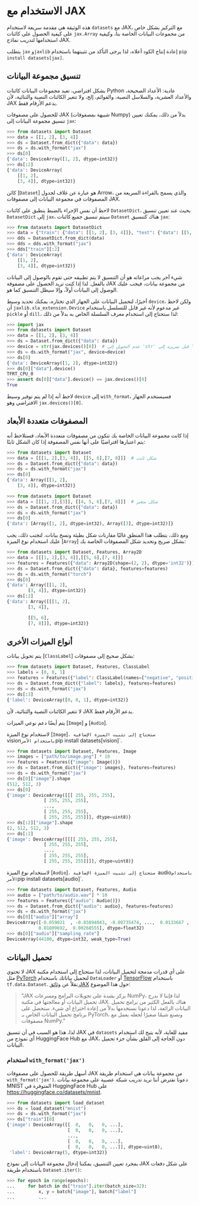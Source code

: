 # الاستخدام مع JAX

هذه الوثيقة هي مقدمة سريعة لاستخدام `datasets` مع JAX، مع التركيز بشكل خاص على كيفية الحصول على كائنات `jax.Array` من مجموعات البيانات الخاصة بنا، وكيفية استخدامها لتدريب نماذج JAX.

<Tip>

يتطلب `jax` و`jaxlib` إعادة إنتاج الكود أعلاه، لذا يرجى التأكد من تثبيتهما باستخدام `pip install datasets[jax]`.

</Tip>

## تنسيق مجموعة البيانات

بشكل افتراضي، تعيد مجموعات البيانات كائنات Python عادية: الأعداد الصحيحة، والأعداد العشرية، والسلاسل النصية، والقوائم، إلخ، ولا تتغير الكائنات النصية والثنائية، لأن JAX يدعم الأرقام فقط.

للحصول على مصفوفات JAX (شبيهة بمصفوفات Numpy) بدلاً من ذلك، يمكنك تعيين تنسيق مجموعة البيانات إلى `jax`:

```py
>>> from datasets import Dataset
>>> data = [[1, 2], [3, 4]]
>>> ds = Dataset.from_dict({"data": data})
>>> ds = ds.with_format("jax")
>>> ds[0]
{'data': DeviceArray([1, 2], dtype=int32)}
>>> ds[:2]
{'data': DeviceArray(
    [[1, 2],
    [3, 4]], dtype=int32)}
```

<Tip>

كائن [`Dataset`] هو عبارة عن غلاف لجدول Arrow، والذي يسمح بالقراءة السريعة من المصفوفات في مجموعة البيانات إلى مصفوفات JAX.

</Tip>

لاحظ أن نفس الإجراء بالضبط ينطبق على كائنات `DatasetDict`، بحيث عند تعيين تنسيق `DatasetDict` إلى `jax`، سيتم تنسيق جميع كائنات `Dataset` هناك كتنسيق `jax`:

```py
>>> from datasets import DatasetDict
>>> data = {"train": {"data": [[1, 2], [3, 4]]}, "test": {"data": [[5, 6], [7, 8]]}}
>>> dds = DatasetDict.from_dict(data)
>>> dds = dds.with_format("jax")
>>> dds["train"][:2]
{'data': DeviceArray(
    [[1, 2],
    [3, 4]], dtype=int32)}
```

شيء آخر يجب مراعاته هو أن التنسيق لا يتم تطبيقه حتى تقوم بالوصول إلى البيانات بالفعل. لذا إذا كنت تريد الحصول على مصفوفة JAX من مجموعة بيانات، فيجب عليك الوصول إلى البيانات أولاً، وإلا سيظل التنسيق كما هو.

أخيرًا، لتحميل البيانات على الجهاز الذي تختاره، يمكنك تحديد وسيط `device`، ولكن لاحظ أن `jaxlib.xla_extension.Device` غير مدعوم لأنه غير قابل للتسلسل باستخدام `pickle` أو `dill`، لذا ستحتاج إلى استخدام معرف السلسلة الخاص به بدلاً من ذلك:

```py
>>> import jax
>>> from datasets import Dataset
>>> data = [[1, 2], [3, 4]]
>>> ds = Dataset.from_dict({"data": data})
>>> device = str(jax.devices()[0])  # عدم التحويل إلى 'str' قبل تمريره إلى 'with_format' سيرفع 'ValueError'
>>> ds = ds.with_format("jax", device=device)
>>> ds[0]
{'data': DeviceArray([1, 2], dtype=int32)}
>>> ds[0]["data"].device()
TFRT_CPU_0
>>> assert ds[0]["data"].device() == jax.devices()[0]
True
```

لاحظ أنه إذا لم يتم توفير وسيط `device` إلى `with_format`، فسيستخدم الجهاز الافتراضي وهو `jax.devices()[0]`.

## المصفوفات متعددة الأبعاد

إذا كانت مجموعة البيانات الخاصة بك تتكون من مصفوفات متعددة الأبعاد، فستلاحظ أنه يتم اعتبارها افتراضيًا على أنها نفس المصفوفة إذا كان الشكل ثابتًا:

```py
>>> from datasets import Dataset
>>> data = [[[1, 2],[3, 4]], [[5, 6],[7, 8]]]  # شكل ثابت
>>> ds = Dataset.from_dict({"data": data})
>>> ds = ds.with_format("jax")
>>> ds[0]
{'data': Array([[1, 2],
    [3, 4]], dtype=int32)}
```

```py
>>> from datasets import Dataset
>>> data = [[[1, 2],[3]], [[4, 5, 6],[7, 8]]]  # شكل متغير
>>> ds = Dataset.from_dict({"data": data})
>>> ds = ds.with_format("jax")
>>> ds[0]
{'data': [Array([1, 2], dtype=int32), Array([3], dtype=int32)]}
```

ومع ذلك، يتطلب هذا المنطق غالبًا مقارنات شكل بطيئة ونسخ بيانات. لتجنب ذلك، يجب عليك استخدام نوع الميزة [`Array`] بشكل صريح وتحديد شكل المصفوفات الخاصة بك:

```py
>>> from datasets import Dataset, Features, Array2D
>>> data = [[[1, 2],[3, 4]],[[5, 6],[7, 8]]]
>>> features = Features({"data": Array2D(shape=(2, 2), dtype='int32')})
>>> ds = Dataset.from_dict({"data": data}, features=features)
>>> ds = ds.with_format("torch")
>>> ds[0]
{'data': Array([[1, 2],
        [3, 4]], dtype=int32)}
>>> ds[:2]
{'data': Array([[[1, 2],
        [3, 4]],

        [[5, 6],
        [7, 8]]], dtype=int32)}
```

## أنواع الميزات الأخرى

يتم تحويل بيانات [`ClassLabel`] بشكل صحيح إلى مصفوفات:

```py
>>> from datasets import Dataset, Features, ClassLabel
>>> labels = [0, 0, 1]
>>> features = Features({"label": ClassLabel(names=["negative", "positive"])})
>>> ds = Dataset.from_dict({"label": labels}, features=features)
>>> ds = ds.with_format("jax")
>>> ds[:3]
{'label': DeviceArray([0, 0, 1], dtype=int32)}
```

لا تتغير الكائنات النصية والثنائية، لأن JAX يدعم الأرقام فقط.

يتم أيضًا دعم نوعي الميزات [`Image`] و [`Audio`].

<Tip>

لاستخدام نوع الميزة [`Image`]`، ستحتاج إلى تثبيت الميزة الإضافية `vision` باستخدام الأمر `pip install datasets[vision]`.

</Tip>

```py
>>> from datasets import Dataset, Features, Image
>>> images = ["path/to/image.png"] * 10
>>> features = Features({"image": Image()})
>>> ds = Dataset.from_dict({"image": images}, features=features)
>>> ds = ds.with_format("jax")
>>> ds[0]["image"].shape
(512, 512, 3)
>>> ds[0]
{'image': DeviceArray([[[ 255, 255, 255],
              [ 255, 255, 255],
              ...,
              [ 255, 255, 255],
              [ 255, 255, 255]]], dtype=uint8)}
>>> ds[:2]["image"].shape
(2, 512, 512, 3)
>>> ds[:2]
{'image': DeviceArray([[[[ 255, 255, 255],
              [ 255, 255, 255],
              ...,
              [ 255, 255, 255],
              [ 255, 255, 255]]]], dtype=uint8)}
```

<Tip>

لاستخدام نوع الميزة [`Audio`]`، ستحتاج إلى تثبيت الميزة الإضافية `audio` باستخدام الأمر `pip install datasets[audio]`.

</Tip>

```py
>>> from datasets import Dataset, Features, Audio
>>> audio = ["path/to/audio.wav"] * 10
>>> features = Features({"audio": Audio()})
>>> ds = Dataset.from_dict({"audio": audio}, features=features)
>>> ds = ds.with_format("jax")
>>> ds[0]["audio"]["array"]
DeviceArray([-0.059021  , -0.03894043, -0.00735474, ...,  0.0133667 ,
            0.01809692,  0.00268555], dtype=float32)
>>> ds[0]["audio"]["sampling_rate"]
DeviceArray(44100, dtype=int32, weak_type=True)
```

## تحميل البيانات

لا تحتوي JAX على أي قدرات مدمجة لتحميل البيانات، لذا ستحتاج إلى استخدام مكتبة مثل [PyTorch](https://pytorch.org/) لتحميل بياناتك باستخدام `DataLoader` أو [TensorFlow](https://www.tensorflow.org/) باستخدام `tf.data.Dataset`. نقلاً عن [وثائق JAX](https://jax.readthedocs.io/en/latest/notebooks/Neural_Network_and_Data_Loading.html#data-loading-with-pytorch) حول هذا الموضوع:

> "JAX يركز بشدة على تحويلات البرامج ومسرعات NumPy، لذا فإننا لا ندرج تحميل البيانات أو معالجتها في مكتبة JAX. هناك بالفعل الكثير من برامج تحميل البيانات الرائعة، لذا دعونا نستخدمها بدلاً من إعادة اختراع أي شيء. سنحصل على برنامج تحميل البيانات الخاص بـ PyTorch، ونصنع شيمًا صغيرًا لجعله يعمل مع مصفوفات NumPy."

لذا، هذا هو السبب في أن تنسيق JAX في `datasets` مفيد للغاية، لأنه يتيح لك استخدام أي نموذج من HuggingFace Hub مع JAX، دون الحاجة إلى القلق بشأن جزء تحميل البيانات.

### استخدام `with_format('jax')`

أسهل طريقة للحصول على مصفوفات JAX من مجموعة بيانات هي استخدام طريقة `with_format('jax')`. دعونا نفترض أننا نريد تدريب شبكة عصبية على مجموعة بيانات MNIST المتوفرة في HuggingFace Hub على https://huggingface.co/datasets/mnist.

```py
>>> from datasets import load_dataset
>>> ds = load_dataset("mnist")
>>> ds = ds.with_format("jax")
>>> ds["train"][0]
{'image': DeviceArray([[  0,   0,   0, ...],
                       [  0,   0,   0, ...],
                       ...,
                       [  0,   0,   0, ...],
                       [  0,   0,   0, ...]], dtype=uint8),
 'label': DeviceArray(5, dtype=int32)}
```

بمجرد تعيين التنسيق، يمكننا إدخال مجموعة البيانات إلى نموذج JAX على شكل دفعات باستخدام طريقة `Dataset.iter()`:

```py
>>> for epoch in range(epochs):
...     for batch in ds["train"].iter(batch_size=32):
...         x, y = batch["image"], batch["label"]
...         ...
```